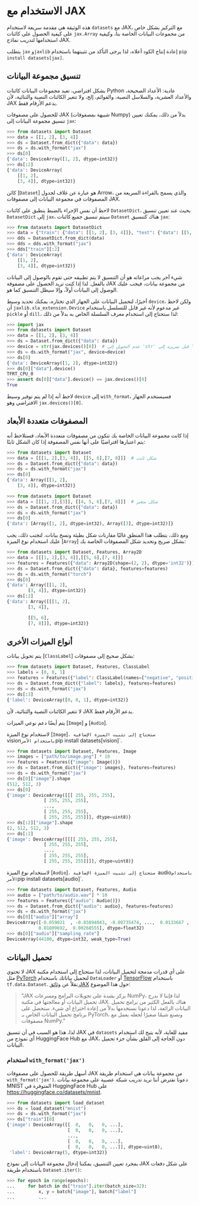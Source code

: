 # الاستخدام مع JAX

هذه الوثيقة هي مقدمة سريعة لاستخدام `datasets` مع JAX، مع التركيز بشكل خاص على كيفية الحصول على كائنات `jax.Array` من مجموعات البيانات الخاصة بنا، وكيفية استخدامها لتدريب نماذج JAX.

<Tip>

يتطلب `jax` و`jaxlib` إعادة إنتاج الكود أعلاه، لذا يرجى التأكد من تثبيتهما باستخدام `pip install datasets[jax]`.

</Tip>

## تنسيق مجموعة البيانات

بشكل افتراضي، تعيد مجموعات البيانات كائنات Python عادية: الأعداد الصحيحة، والأعداد العشرية، والسلاسل النصية، والقوائم، إلخ، ولا تتغير الكائنات النصية والثنائية، لأن JAX يدعم الأرقام فقط.

للحصول على مصفوفات JAX (شبيهة بمصفوفات Numpy) بدلاً من ذلك، يمكنك تعيين تنسيق مجموعة البيانات إلى `jax`:

```py
>>> from datasets import Dataset
>>> data = [[1, 2], [3, 4]]
>>> ds = Dataset.from_dict({"data": data})
>>> ds = ds.with_format("jax")
>>> ds[0]
{'data': DeviceArray([1, 2], dtype=int32)}
>>> ds[:2]
{'data': DeviceArray(
    [[1, 2],
    [3, 4]], dtype=int32)}
```

<Tip>

كائن [`Dataset`] هو عبارة عن غلاف لجدول Arrow، والذي يسمح بالقراءة السريعة من المصفوفات في مجموعة البيانات إلى مصفوفات JAX.

</Tip>

لاحظ أن نفس الإجراء بالضبط ينطبق على كائنات `DatasetDict`، بحيث عند تعيين تنسيق `DatasetDict` إلى `jax`، سيتم تنسيق جميع كائنات `Dataset` هناك كتنسيق `jax`:

```py
>>> from datasets import DatasetDict
>>> data = {"train": {"data": [[1, 2], [3, 4]]}, "test": {"data": [[5, 6], [7, 8]]}}
>>> dds = DatasetDict.from_dict(data)
>>> dds = dds.with_format("jax")
>>> dds["train"][:2]
{'data': DeviceArray(
    [[1, 2],
    [3, 4]], dtype=int32)}
```

شيء آخر يجب مراعاته هو أن التنسيق لا يتم تطبيقه حتى تقوم بالوصول إلى البيانات بالفعل. لذا إذا كنت تريد الحصول على مصفوفة JAX من مجموعة بيانات، فيجب عليك الوصول إلى البيانات أولاً، وإلا سيظل التنسيق كما هو.

أخيرًا، لتحميل البيانات على الجهاز الذي تختاره، يمكنك تحديد وسيط `device`، ولكن لاحظ أن `jaxlib.xla_extension.Device` غير مدعوم لأنه غير قابل للتسلسل باستخدام `pickle` أو `dill`، لذا ستحتاج إلى استخدام معرف السلسلة الخاص به بدلاً من ذلك:

```py
>>> import jax
>>> from datasets import Dataset
>>> data = [[1, 2], [3, 4]]
>>> ds = Dataset.from_dict({"data": data})
>>> device = str(jax.devices()[0])  # عدم التحويل إلى 'str' قبل تمريره إلى 'with_format' سيرفع 'ValueError'
>>> ds = ds.with_format("jax", device=device)
>>> ds[0]
{'data': DeviceArray([1, 2], dtype=int32)}
>>> ds[0]["data"].device()
TFRT_CPU_0
>>> assert ds[0]["data"].device() == jax.devices()[0]
True
```

لاحظ أنه إذا لم يتم توفير وسيط `device` إلى `with_format`، فسيستخدم الجهاز الافتراضي وهو `jax.devices()[0]`.

## المصفوفات متعددة الأبعاد

إذا كانت مجموعة البيانات الخاصة بك تتكون من مصفوفات متعددة الأبعاد، فستلاحظ أنه يتم اعتبارها افتراضيًا على أنها نفس المصفوفة إذا كان الشكل ثابتًا:

```py
>>> from datasets import Dataset
>>> data = [[[1, 2],[3, 4]], [[5, 6],[7, 8]]]  # شكل ثابت
>>> ds = Dataset.from_dict({"data": data})
>>> ds = ds.with_format("jax")
>>> ds[0]
{'data': Array([[1, 2],
    [3, 4]], dtype=int32)}
```

```py
>>> from datasets import Dataset
>>> data = [[[1, 2],[3]], [[4, 5, 6],[7, 8]]]  # شكل متغير
>>> ds = Dataset.from_dict({"data": data})
>>> ds = ds.with_format("jax")
>>> ds[0]
{'data': [Array([1, 2], dtype=int32), Array([3], dtype=int32)]}
```

ومع ذلك، يتطلب هذا المنطق غالبًا مقارنات شكل بطيئة ونسخ بيانات. لتجنب ذلك، يجب عليك استخدام نوع الميزة [`Array`] بشكل صريح وتحديد شكل المصفوفات الخاصة بك:

```py
>>> from datasets import Dataset, Features, Array2D
>>> data = [[[1, 2],[3, 4]],[[5, 6],[7, 8]]]
>>> features = Features({"data": Array2D(shape=(2, 2), dtype='int32')})
>>> ds = Dataset.from_dict({"data": data}, features=features)
>>> ds = ds.with_format("torch")
>>> ds[0]
{'data': Array([[1, 2],
        [3, 4]], dtype=int32)}
>>> ds[:2]
{'data': Array([[[1, 2],
        [3, 4]],

        [[5, 6],
        [7, 8]]], dtype=int32)}
```

## أنواع الميزات الأخرى

يتم تحويل بيانات [`ClassLabel`] بشكل صحيح إلى مصفوفات:

```py
>>> from datasets import Dataset, Features, ClassLabel
>>> labels = [0, 0, 1]
>>> features = Features({"label": ClassLabel(names=["negative", "positive"])})
>>> ds = Dataset.from_dict({"label": labels}, features=features)
>>> ds = ds.with_format("jax")
>>> ds[:3]
{'label': DeviceArray([0, 0, 1], dtype=int32)}
```

لا تتغير الكائنات النصية والثنائية، لأن JAX يدعم الأرقام فقط.

يتم أيضًا دعم نوعي الميزات [`Image`] و [`Audio`].

<Tip>

لاستخدام نوع الميزة [`Image`]`، ستحتاج إلى تثبيت الميزة الإضافية `vision` باستخدام الأمر `pip install datasets[vision]`.

</Tip>

```py
>>> from datasets import Dataset, Features, Image
>>> images = ["path/to/image.png"] * 10
>>> features = Features({"image": Image()})
>>> ds = Dataset.from_dict({"image": images}, features=features)
>>> ds = ds.with_format("jax")
>>> ds[0]["image"].shape
(512, 512, 3)
>>> ds[0]
{'image': DeviceArray([[[ 255, 255, 255],
              [ 255, 255, 255],
              ...,
              [ 255, 255, 255],
              [ 255, 255, 255]]], dtype=uint8)}
>>> ds[:2]["image"].shape
(2, 512, 512, 3)
>>> ds[:2]
{'image': DeviceArray([[[[ 255, 255, 255],
              [ 255, 255, 255],
              ...,
              [ 255, 255, 255],
              [ 255, 255, 255]]]], dtype=uint8)}
```

<Tip>

لاستخدام نوع الميزة [`Audio`]`، ستحتاج إلى تثبيت الميزة الإضافية `audio` باستخدام الأمر `pip install datasets[audio]`.

</Tip>

```py
>>> from datasets import Dataset, Features, Audio
>>> audio = ["path/to/audio.wav"] * 10
>>> features = Features({"audio": Audio()})
>>> ds = Dataset.from_dict({"audio": audio}, features=features)
>>> ds = ds.with_format("jax")
>>> ds[0]["audio"]["array"]
DeviceArray([-0.059021  , -0.03894043, -0.00735474, ...,  0.0133667 ,
            0.01809692,  0.00268555], dtype=float32)
>>> ds[0]["audio"]["sampling_rate"]
DeviceArray(44100, dtype=int32, weak_type=True)
```

## تحميل البيانات

لا تحتوي JAX على أي قدرات مدمجة لتحميل البيانات، لذا ستحتاج إلى استخدام مكتبة مثل [PyTorch](https://pytorch.org/) لتحميل بياناتك باستخدام `DataLoader` أو [TensorFlow](https://www.tensorflow.org/) باستخدام `tf.data.Dataset`. نقلاً عن [وثائق JAX](https://jax.readthedocs.io/en/latest/notebooks/Neural_Network_and_Data_Loading.html#data-loading-with-pytorch) حول هذا الموضوع:

> "JAX يركز بشدة على تحويلات البرامج ومسرعات NumPy، لذا فإننا لا ندرج تحميل البيانات أو معالجتها في مكتبة JAX. هناك بالفعل الكثير من برامج تحميل البيانات الرائعة، لذا دعونا نستخدمها بدلاً من إعادة اختراع أي شيء. سنحصل على برنامج تحميل البيانات الخاص بـ PyTorch، ونصنع شيمًا صغيرًا لجعله يعمل مع مصفوفات NumPy."

لذا، هذا هو السبب في أن تنسيق JAX في `datasets` مفيد للغاية، لأنه يتيح لك استخدام أي نموذج من HuggingFace Hub مع JAX، دون الحاجة إلى القلق بشأن جزء تحميل البيانات.

### استخدام `with_format('jax')`

أسهل طريقة للحصول على مصفوفات JAX من مجموعة بيانات هي استخدام طريقة `with_format('jax')`. دعونا نفترض أننا نريد تدريب شبكة عصبية على مجموعة بيانات MNIST المتوفرة في HuggingFace Hub على https://huggingface.co/datasets/mnist.

```py
>>> from datasets import load_dataset
>>> ds = load_dataset("mnist")
>>> ds = ds.with_format("jax")
>>> ds["train"][0]
{'image': DeviceArray([[  0,   0,   0, ...],
                       [  0,   0,   0, ...],
                       ...,
                       [  0,   0,   0, ...],
                       [  0,   0,   0, ...]], dtype=uint8),
 'label': DeviceArray(5, dtype=int32)}
```

بمجرد تعيين التنسيق، يمكننا إدخال مجموعة البيانات إلى نموذج JAX على شكل دفعات باستخدام طريقة `Dataset.iter()`:

```py
>>> for epoch in range(epochs):
...     for batch in ds["train"].iter(batch_size=32):
...         x, y = batch["image"], batch["label"]
...         ...
```